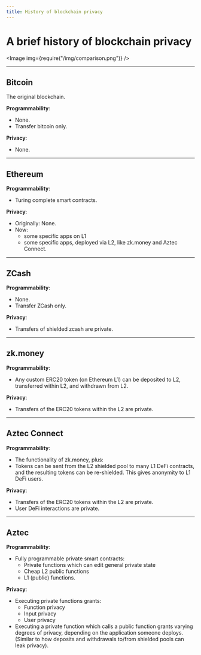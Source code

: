 ```yaml
---
title: History of blockchain privacy
---
```



# A brief history of blockchain privacy

<Image img={require("/img/comparison.png")} />

---

## Bitcoin

The original blockchain.

**Programmability**:

- None.
- Transfer bitcoin only.

**Privacy**:

- None.

---

## Ethereum

**Programmability**:

- Turing complete smart contracts.

**Privacy**:

- Originally: None.
- Now:
  - some specific apps on L1
  - some specific apps, deployed via L2, like zk.money and Aztec Connect.

---

## ZCash

**Programmability**:

- None.
- Transfer ZCash only.

**Privacy**:

- Transfers of shielded zcash are private.

---

## zk.money

**Programmability**:

- Any custom ERC20 token (on Ethereum L1) can be deposited to L2, transferred within L2, and withdrawn from L2.

**Privacy**:

- Transfers of the ERC20 tokens within the L2 are private.

---

## Aztec Connect

**Programmability**:

- The functionality of zk.money, plus:
- Tokens can be sent from the L2 shielded pool to many L1 DeFi contracts, and the resulting tokens can be re-shielded. This gives anonymity to L1 DeFi users.

**Privacy**:

- Transfers of the ERC20 tokens within the L2 are private.
- User DeFi interactions are private.

---

## Aztec

**Programmability**:

- Fully programmable private smart contracts:
  - Private functions which can edit general private state
  - Cheap L2 public functions
  - L1 (public) functions.

**Privacy**:

- Executing private functions grants:
  - Function privacy
  - Input privacy
  - User privacy
- Executing a private function which calls a public function grants varying degrees of privacy, depending on the application someone deploys. (Similar to how deposits and withdrawals to/from shielded pools can leak privacy).
